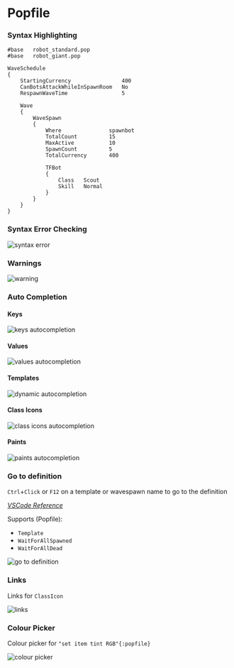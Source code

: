 
# Popfile

### Syntax Highlighting

```popfile copy=false
#base	robot_standard.pop
#base	robot_giant.pop

WaveSchedule
{
	StartingCurrency				400
	CanBotsAttackWhileInSpawnRoom	No
	RespawnWaveTime					5

	Wave
	{
		WaveSpawn
		{
			Where				spawnbot
			TotalCount			15
			MaxActive			10
			SpawnCount			5
			TotalCurrency		400

			TFBot
			{
				Class	Scout
				Skill	Normal
			}
		}
	}
}
```

### Syntax Error Checking

![syntax error](./mvm_bigrock_syntax_error.png)

### Warnings

![warning](./mvm_bigrock_warning.png)

### Auto Completion

#### Keys

![keys autocompletion](./autocompletion_keys.png)

#### Values

![values autocompletion](./autocompletion_values.png)

#### Templates

![dynamic autocompletion](./autocompletion_dynamic.png)

#### Class Icons

![class icons autocompletion](./autocompletion_classicons.png)

#### Paints

![paints autocompletion](./autocompletion_paints.png)

### Go to definition

`Ctrl`+`Click` or `F12` on a template or wavespawn name to go to the definition

*[VSCode Reference](https://code.visualstudio.com/docs/editor/editingevolved#_go-to-definition)*

Supports (Popfile):
 - `Template`
 - `WaitForAllSpawned`
 - `WaitForAllDead`

![go to definition](./go_to_definition.gif)

### Links

Links for `ClassIcon`

![links](./links.gif)

### Colour Picker

Colour picker for `"set item tint RGB"{:popfile}`

![colour picker](./colour_picker.png)
